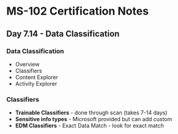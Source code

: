 # MS-102 Certification Notes
## Day 7.14 - Data Classification

### Data Classification
* Overview
* Classifiers
* Content Explorer
* Activity Explorer

### Classifiers
* **Trainable Classifiers** - done through scan (takes 7-14 days)
* **Sensitive info types** - Microsoft provided but can add custom
* **EDM Classifiers** - Exact Data Match - look for exact match